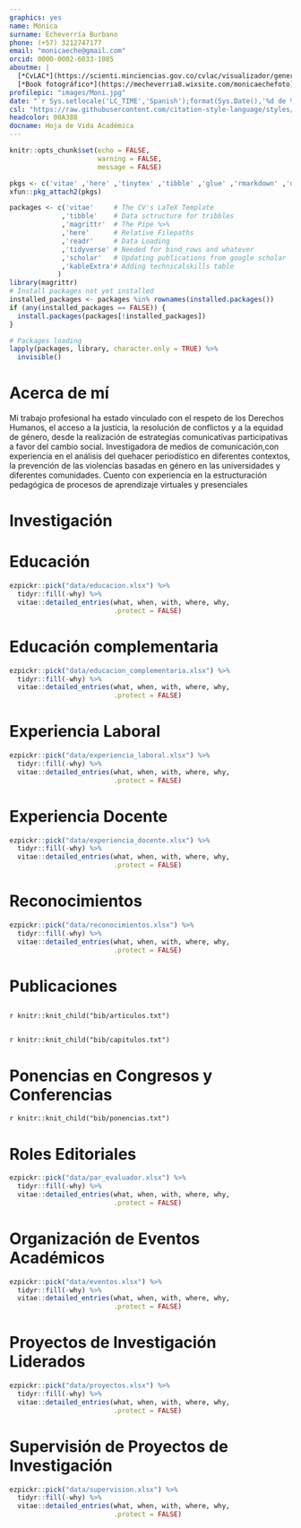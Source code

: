 ```yaml
---
graphics: yes
name: Mónica
surname: Echeverría Burbano
phone: (+57) 3212747177
email: "monicaeche@gmail.com"
orcid: 0000-0002-6033-1085
aboutme: |
  [*CvLAC*](https://scienti.minciencias.gov.co/cvlac/visualizador/generarCurriculoCv.do?cod_rh=0001636025) • 
  [*Book fotográfico*](https://mecheverria8.wixsite.com/monicaechefoto)
profilepic: "images/Moni.jpg"
date: "`r Sys.setlocale('LC_TIME','Spanish');format(Sys.Date(),'%d de %B de %Y')`"
csl: "https://raw.githubusercontent.com/citation-style-language/styles/master/apa-cv.csl"
headcolor: 00A388
docname: Hoja de Vida Académica
---
```


```r
knitr::opts_chunk$set(echo = FALSE,
                      warning = FALSE,
                      message = FALSE)

pkgs <- c('vitae' ,'here' ,'tinytex' ,'tibble' ,'glue' ,'rmarkdown' ,'dplyr', 'readr' ,'yaml')
xfun::pkg_attach2(pkgs)

packages <- c('vitae'     # The CV's LaTeX Template
             ,'tibble'    # Data sctructure for tribbles
             ,'magrittr'  # The Pipe %>%
             ,'here'      # Relative Filepaths
             ,'readr'     # Data Loading
             ,'tidyverse' # Needed for bind_rows and whatever
             ,'scholar'   # Updating publications from google scholar
             ,'kableExtra'# Adding technicalskills table
            )
library(magrittr)
# Install packages not yet installed
installed_packages <- packages %in% rownames(installed.packages())
if (any(installed_packages == FALSE)) {
  install.packages(packages[!installed_packages])
}

# Packages loading
lapply(packages, library, character.only = TRUE) %>%
  invisible()
```

# Acerca de mí

Mi trabajo profesional ha estado vinculado con el respeto de los Derechos Humanos, el acceso a la justicia, la resolución de conflictos y a la equidad de género, desde la realización de estrategias comunicativas participativas a favor del cambio social. Investigadora de medios de comunicación,con experiencia en el análisis del quehacer periodístico en diferentes contextos, la prevención de las violencias basadas en género en las universidades y diferentes comunidades. Cuento con experiencia en la estructuración pedagógica de procesos de aprendizaje virtuales y presenciales

# Investigación

\begin{cvskills}
  \cvskill
    {Líneas de Investigación}
    {Comunicación estratégica en organizaciones y movimientos sociales •  • Género • Interseccionalidad \newline
    Comunicación con enfoque de derechos humanos • Análisis de medios}
\end{cvskills}
# Educación

```r
ezpickr::pick("data/educacion.xlsx") %>%
  tidyr::fill(-why) %>%
  vitae::detailed_entries(what, when, with, where, why,
                          .protect = FALSE)
```

# Educación complementaria

```r
ezpickr::pick("data/educacion_complementaria.xlsx") %>%
  tidyr::fill(-why) %>%
  vitae::detailed_entries(what, when, with, where, why,
                          .protect = FALSE)
```

# Experiencia Laboral

```r
ezpickr::pick("data/experiencia_laboral.xlsx") %>%
  tidyr::fill(-why) %>%
  vitae::detailed_entries(what, when, with, where, why,
                          .protect = FALSE)
```

# Experiencia Docente

```r
ezpickr::pick("data/experiencia_docente.xlsx") %>%
  tidyr::fill(-why) %>%
  vitae::detailed_entries(what, when, with, where, why,
                          .protect = FALSE)
```

# Reconocimientos

```r
ezpickr::pick("data/reconocimientos.xlsx") %>%
  tidyr::fill(-why) %>%
  vitae::detailed_entries(what, when, with, where, why,
                          .protect = FALSE)
```

# Publicaciones

## \textbf{Artículos}

\begingroup
\setlength{\parindent}{-0.5in}
\setlength{\leftskip}{0.5in}

`r knitr::knit_child("bib/articulos.txt")`

\endgroup

## \textbf{Capítulos de Libro}

\begingroup
\setlength{\parindent}{-0.5in}
\setlength{\leftskip}{0.5in}

`r knitr::knit_child("bib/capitulos.txt")`

\endgroup

# Ponencias en Congresos y Conferencias

\begingroup
\setlength{\parindent}{-0.5in}
\setlength{\leftskip}{0.5in}

`r knitr::knit_child("bib/ponencias.txt")`

\endgroup

# Roles Editoriales

```r
ezpickr::pick("data/par_evaluador.xlsx") %>%
  tidyr::fill(-why) %>%
  vitae::detailed_entries(what, when, with, where, why,
                          .protect = FALSE)
```

# Organización de Eventos Académicos

```r
ezpickr::pick("data/eventos.xlsx") %>%
  tidyr::fill(-why) %>%
  vitae::detailed_entries(what, when, with, where, why,
                          .protect = FALSE)
```

# Proyectos de Investigación Liderados

```r
ezpickr::pick("data/proyectos.xlsx") %>%
  tidyr::fill(-why) %>%
  vitae::detailed_entries(what, when, with, where, why,
                          .protect = FALSE)
```

# Supervisión de Proyectos de Investigación

```r
ezpickr::pick("data/supervision.xlsx") %>%
  tidyr::fill(-why) %>%
  vitae::detailed_entries(what, when, with, where, why,
                          .protect = FALSE)
```